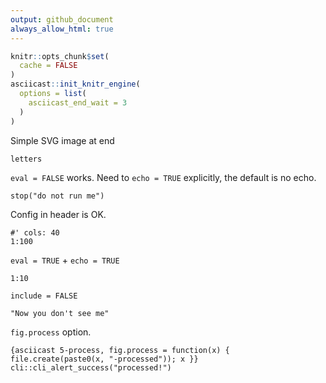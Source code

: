 ```yaml
---
output: github_document
always_allow_html: true
---
```


```r
knitr::opts_chunk$set(
  cache = FALSE
)
asciicast::init_knitr_engine(
  options = list(
    asciicast_end_wait = 3
  )
)

```

Simple SVG image at end

```asciicast
letters
```

`eval = FALSE` works. Need to `echo = TRUE` explicitly, the default is no
echo.

```asciicast
stop("do not run me")
```

Config in header is OK.

```asciicast
#' cols: 40
1:100
```

`eval = TRUE` + `echo = TRUE`

```asciicast
1:10
```

`include = FALSE`

```asciicast
"Now you don't see me"
```

`fig.process` option.

```{asciicast 5-process, fig.process = function(x) { file.create(paste0(x, "-processed")); x }}
cli::cli_alert_success("processed!")
```

